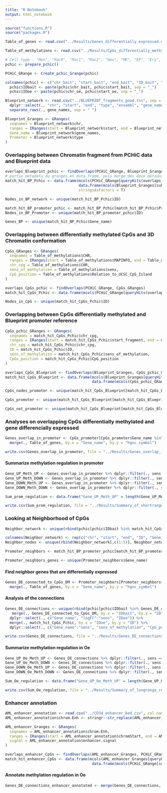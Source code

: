 ```yaml
---
title: "R Notebook"
output: html_notebook
---
```


```r
source("functions.R")
source("packages.R")

```

```r
Table_of_genes <- read.csv("../Results/Genes_differentially_expressed.csv")

Table_of_methylations <- read.csv("../Results/CpGs_differentially_methylated.csv")
```

```r
# Cell type : "Mon", "Mac0", "Mac1", "Mac2", "Neu", "MK", "EP", "Ery", "FoeT", "nCD4", "tCD4", "aCD4", "naCD4", "nCD8", "tCD8", "nB", "tB"
pchic <- prepare_pchic()

PCHiC_GRange <- Create_pchic_Grange(pchic)

colnames(pchic) <- c("chr_bait", "start_bait", "end_bait", "ID_bait", "Name_bait", "chr_oe", "start_oe", "end_oe", "ID_oe", "Name_oe")
  pchic$IDbait <- paste(pchic$chr_bait, pchic$start_bait, sep = "_")
  pchic$IDoe <- paste(pchic$chr_oe, pchic$start_oe, sep = "_")

Blueprint_network <- read.csv("../BLUEPRINT_fragments_good.tsv", sep = "\t", stringsAsFactors = F) %>%
  dplyr::select(., "chr", "start", "end", "type", "ensembl", "gene_names", "intronic_regions", "type") %>% 
  separate_rows(., gene_names, sep = " ")

Blueprint_Granges <- GRanges(
  seqnames = Blueprint_network$chr,
  ranges = IRanges(start = Blueprint_network$start, end = Blueprint_network$end),
  Gene_name = Blueprint_network$gene_names,
  Promoter = Blueprint_network$type
)
```

### Overlapping between Chromatin fragment from PCHiC data and Blueprint data
```r
overlaps_Blueprint_pchic <- findOverlaps(PCHiC_GRange, Blueprint_Granges)
# partie metadata du granges en data frame, puis merge des deux metadata de phic_grange et BP_grange
match_hit_BP_Pchic <- data.frame(mcols(PCHiC_GRange[queryHits(overlaps_Blueprint_pchic), ]),
                                 data.frame(mcols(Blueprint_Granges[subjectHits(overlaps_Blueprint_pchic), ])),
                                 stringsAsFactors = T)

Nodes_in_BP_network <- unique(match_hit_BP_Pchic$ID)

match_hit_BP_promoter_pchic <- match_hit_BP_Pchic[match_hit_BP_Pchic$Promoter == "P",]
Nodes_in_BP_Promoter <- unique(match_hit_BP_promoter_pchic$ID)

Genes_BP <- unique(match_hit_BP_Pchic$Gene_name)
```

### Overlapping between differentially methylated CpGs and 3D Chromatin conformation
```r
CpGs_GRanges <- GRanges(
  seqnames = Table_of_methylations$CHR,
  ranges = IRanges(start = Table_of_methylations$MAPINFO, end = Table_of_methylations$MAPINFO+1),
  chr_cpg = Table_of_methylations$CHR,
  sens_of_methylation = Table_of_methylations$sens,
  CpG_position = Table_of_methylations$Relation_to_UCSC_CpG_Island
)

overlaps_CpGs_pchic <- findOverlaps(PCHiC_GRange, CpGs_GRanges)
match_hit_CpGs_Pchic <- data.frame(mcols(PCHiC_GRange[queryHits(overlaps_CpGs_pchic),]), data.frame(mcols(CpGs_GRanges[subjectHits(overlaps_CpGs_pchic),])))

Nodes_in_CpG <- unique(match_hit_CpGs_Pchic$ID)
```
### Overlapping between CpGs differentially methylated and Blueprint promoter reference
```r
CpGs_pchic_GRanges <- GRanges(
  seqnames = match_hit_CpGs_Pchic$chr_cpg,
  ranges = IRanges(start = match_hit_CpGs_Pchic$start_fragment, end = match_hit_CpGs_Pchic$end_fragment),
  chr_cpg = match_hit_CpGs_Pchic$chr_cpg,
  ID = match_hit_CpGs_Pchic$ID,
  sens_of_methylation = match_hit_CpGs_Pchic$sens_of_methylation,
  CpGs_position = match_hit_CpGs_Pchic$CpG_position
)

overlaps_CpGs_Blueprint <- findOverlaps(Blueprint_Granges, CpGs_pchic_GRanges)
match_hit_CpGs_Blueprint <- data.frame(mcols(Blueprint_Granges[queryHits(overlaps_CpGs_Blueprint),]),
                                       data.frame(mcols(CpGs_pchic_GRanges[subjectHits(overlaps_CpGs_Blueprint),])))

CpGs_nodes_promoter <- unique(match_hit_CpGs_Blueprint[match_hit_CpGs_Blueprint$Promoter == "P", "ID"])

CpGs_promoter <- unique(match_hit_CpGs_Blueprint[match_hit_CpGs_Blueprint$Promoter == "P",])

CpGs_not_promoter <- unique(match_hit_CpGs_Blueprint[match_hit_CpGs_Blueprint$Promoter == "O", "ID"])
```




### Analyses on overlapping CpGs differentially methylated and gene differencially expressed
```r
Genes_overlap_in_promoter <- CpGs_promoter[CpGs_promoter$Gene_name %in% Table_of_genes$hgnc_symbol,] %>% 
  merge(., Table_of_genes, by.x = "Gene_name", by.y = "hgnc_symbol")

write.csv(Genes_overlap_in_promoter, file = "../Results/Genes_overlap_in_promoter.csv", row.names = FALSE)
```

#### Summarize methylation regulation in promoter

```r
Gene_UP_Meth_UP <- Genes_overlap_in_promoter %>% dplyr::filter(., sens == "up_regulated" & sens_of_methylation == "hypermethylated")
Gene_UP_Meth_DOWN <- Genes_overlap_in_promoter %>% dplyr::filter(., sens == "up_regulated" & sens_of_methylation == "hypomethylated")
Gene_DOWN_Meth_UP <- Genes_overlap_in_promoter %>% dplyr::filter(., sens == "down_regulated" & sens_of_methylation == "hypermethylated")
Gene_DOWN_Meth_DOWN <- Genes_overlap_in_promoter %>% dplyr::filter(., sens == "down_regulated" & sens_of_methylation == "hypomethylated")

Sum_prom_regulation <- data.frame("Gene_UP_Meth_UP" = length(Gene_UP_Meth_UP$Gene_name), "Gene_UP_Meth_DOWN" = length(Gene_UP_Meth_DOWN$Gene_name), "Gene_DOWN_Meth_UP" = length(Gene_DOWN_Meth_UP$Gene_name), "Gene_DOWN_Meth_DOWN" = length(Gene_DOWN_Meth_DOWN$Gene_name))

write.csv(Sum_prom_regulation, file = "../Results/Summary_of_shortrange_regulation.csv", row.names = FALSE)
```





### Looking at Neighborhood of CpGs
```r
Neighbor_network <- unique(rbind(pchic[pchic$IDbait %in% match_hit_CpGs_Pchic$ID,],pchic[pchic$IDoe %in% match_hit_CpGs_Pchic$ID,]))[,c(1:3,11, 5:8,12, 10)]

colnames(Neighbor_network) <- rep(c("chr", "start", "end", "ID", "Gene_name"), 2)
Neighbor_nodes <- unique(rbind(Neighbor_network[,c(1:5)], Neighbor_network[,c(6:10)]))

Promoter_neighbors <- match_hit_BP_promoter_pchic[match_hit_BP_promoter_pchic$ID %in% Neighbor_nodes$ID & match_hit_BP_promoter_pchic$Promoter == "P", ]

Promoter_neighbors_genes <- unique(Promoter_neighbors$Gene_name)
```

#### Find neighbor genes that are differentially expressed
```r
Genes_DE_connected_to_CpGs_DM <- Promoter_neighbors[Promoter_neighbors$Gene_name %in% Table_of_genes$hgnc_symbol,]  %>%
  merge(., Table_of_genes, by.x = "Gene_name", by.y = "hgnc_symbol")
```

#### Analysis of the connections
```r
Genes_DE_connections <- unique(rbind(pchic[pchic$IDbait %in% Genes_DE_connected_to_CpGs_DM$ID,],pchic[pchic$IDoe %in% match_hit_CpGs_Pchic$ID,]))[,c(1:3,11, 5:8,12, 10)] %>%
   merge(., Genes_DE_connected_to_CpGs_DM, by.x = "IDbait", by.y = "ID") %>% 
  dplyr::select(., c("Gene_name", "logFC":"sens", "IDoe")) %>%
  merge(., match_hit_CpGs_Pchic, by.x = "IDoe", by.y = "ID") %>%
  dplyr::select(., c("Gene_name":"sens", "sens_of_methylation", "CpG_position", "IDoe"))

write.csv(Genes_DE_connections, file = "../Results/Genes_DE_connections.csv", row.names = FALSE)
```

#### Summarize methylation regulation in Oe
```r
Gene_UP_Oe_Meth_UP <- Genes_DE_connections %>% dplyr::filter(., sens == "up_regulated" & sens_of_methylation == "hypermethylated")
Gene_UP_Oe_Meth_DOWN <- Genes_DE_connections %>% dplyr::filter(., sens == "up_regulated" & sens_of_methylation == "hypomethylated")
Gene_DOWN_Oe_Meth_UP <- Genes_DE_connections %>% dplyr::filter(., sens == "down_regulated" & sens_of_methylation == "hypermethylated")
Gene_DOWN_Oe_Meth_DOWN <- Genes_DE_connections %>% dplyr::filter(., sens == "down_regulated" & sens_of_methylation == "hypomethylated")

Sum_Oe_regulation <- data.frame("Gene_UP_Oe_Meth_UP" = length(Gene_UP_Oe_Meth_UP$Gene_name), "Gene_UP_Oe_Meth_DOWN" = length(Gene_UP_Oe_Meth_DOWN$Gene_name), "Gene_DOWN_Oe_Meth_UP" = length(Gene_DOWN_Oe_Meth_UP$Gene_name), "Gene_DOWN_Oe_Meth_DOWN" = length(Gene_DOWN_Oe_Meth_DOWN$Gene_name))

write.csv(Sum_Oe_regulation, file = "../Results/Summary_of_longrange_regulation.csv", row.names = FALSE)

```

### Enhancer annotation
```r
AML_enhancer_annotation <- read.csv("../CD34_enhancer_bed.csv", col.names = c("chrom-Enh", "chromStart", "chromEnd", "enhancer signal"))
AML_enhancer_annotation$chrom.Enh <- stringr::str_replace(AML_enhancer_annotation$chrom.Enh, "chr", "")

AML_enhancer_Granges <- GRanges(
  seqnames = AML_enhancer_annotation$chrom.Enh,
  ranges = IRanges(start = AML_enhancer_annotation$chromStart, end = AML_enhancer_annotation$chromEnd),
  signal = AML_enhancer_annotation$enhancer.signal
)

overlaps_enhancer_CpGs <- findOverlaps(AML_enhancer_Granges, PCHiC_GRange)
match_hit_enhancer_CpGs <- data.frame(mcols(AML_enhancer_Granges[queryHits(overlaps_enhancer_CpGs),]),
                                       data.frame(mcols(PCHiC_GRange[subjectHits(overlaps_enhancer_CpGs),])))
```

#### Annotate methylation regulation in Oe
```r
Genes_DE_connections_enhancer_annotated <- merge(Genes_DE_connections, match_hit_enhancer_CpGs, by.x = "IDoe", by.y = "ID")
```


